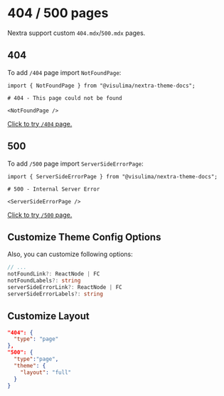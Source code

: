 # 404 / 500 pages

Nextra support custom `404.mdx`/`500.mdx` pages.

## 404

To add `/404` page import `NotFoundPage`:

```mdx filename="pages/404.mdx"
import { NotFoundPage } from "@visulima/nextra-theme-docs";

# 404 - This page could not be found

<NotFoundPage />
```

[Click to try `/404` page.](/this-page-not-exist-trust-me)

## 500

To add `/500` page import `ServerSideErrorPage`:

```mdx filename="pages/500.mdx"
import { ServerSideErrorPage } from "@visulima/nextra-theme-docs";

# 500 - Internal Server Error

<ServerSideErrorPage />
```

[Click to try `/500` page.](/500)

## Customize Theme Config Options

Also, you can customize following options:

```ts
// ...
notFoundLink?: ReactNode | FC
notFoundLabels?: string
serverSideErrorLink?: ReactNode | FC
serverSideErrorLabels?: string
```

## Customize Layout

```json filename="meta.json"
"404": {
  "type": "page"
},
"500": {
  "type":"page",
  "theme": {
    "layout": "full"
  }
}
```
